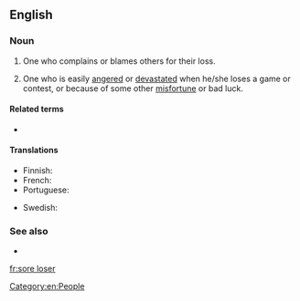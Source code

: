 ==English==

===Noun===
{{en-noun|head=[[sore]] [[loser]]}}

# {{label|en|informal}} One who complains or blames others for their loss.
# One who is easily [[angered]] or [[devastated]] when he/she loses a game or contest, or because of some other [[misfortune]] or bad luck.

====Related terms====
* {{l|en|sore winner}}

====Translations====
{{trans-top|who doesn't take defeat well, especially one who complains or contests it}}
* Finnish: {{t|fi|huono häviäjä}}
* French: {{t+|fr|mauvais perdant}}
* Portuguese: {{t|pt|mau perdedor}}
{{trans-mid}}
* Swedish: {{t|sv|dålig förlorare}}
{{trans-bottom}}

===See also===
* {{l|en|born loser}}

[[Category:en:People]]

[[fr:sore loser]]